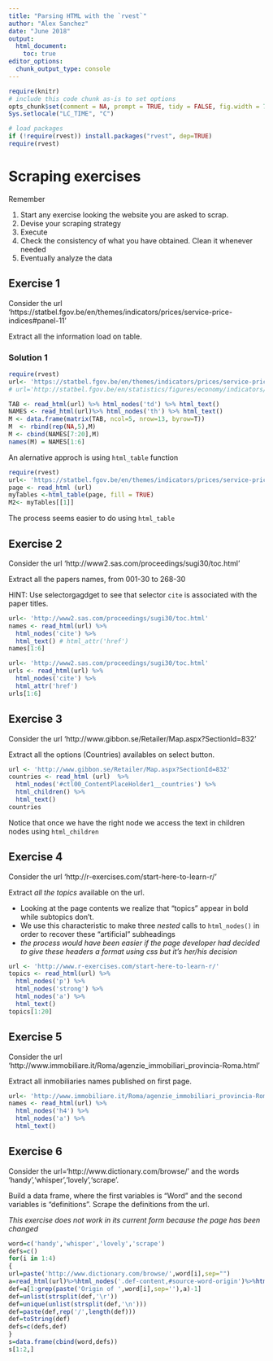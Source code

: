 ```yaml
---
title: "Parsing HTML with the `rvest`"
author: "Alex Sanchez"
date: "June 2018"
output: 
  html_document:
    toc: true
editor_options: 
  chunk_output_type: console
---
```


```r
require(knitr)
# include this code chunk as-is to set options
opts_chunk$set(comment = NA, prompt = TRUE, tidy = FALSE, fig.width = 7, fig.height = 7,echo = TRUE, message = FALSE, warning = FALSE, cache=FALSE)
Sys.setlocale("LC_TIME", "C")
```

```r
# load packages
if (!require(rvest)) install.packages("rvest", dep=TRUE)
require(rvest)
```

# Scraping exercises

Remember

1. Start any exercise looking the website you are asked to scrap.
2. Devise your scraping strategy
3. Execute
4. Check the consistency of what you have obtained. Clean it whenever needed
5. Eventually analyze the data

## Exercise 1

Consider the url 'https://statbel.fgov.be/en/themes/indicators/prices/service-price-indices#panel-11'

Extract all the information load on table.

### Solution 1

```r
require(rvest)
url<- 'https://statbel.fgov.be/en/themes/indicators/prices/service-price-indices#panel-11'
# url='http://statbel.fgov.be/en/statistics/figures/economy/indicators/prix_prod_con/'

TAB <- read_html(url) %>% html_nodes('td') %>% html_text()
NAMES <- read_html(url)%>% html_nodes('th') %>% html_text()
M <- data.frame(matrix(TAB, ncol=5, nrow=13, byrow=T))
M  <- rbind(rep(NA,5),M)
M <- cbind(NAMES[7:20],M)
names(M) = NAMES[1:6]
```
An alernative approch is using `html_table` function

```r
require(rvest)
url<- 'https://statbel.fgov.be/en/themes/indicators/prices/service-price-indices#panel-11'
page <- read_html (url) 
myTables <-html_table(page, fill = TRUE) 
M2<- myTables[[1]]
```
The process seems easier to do using `html_table`

## Exercise 2

Consider the url 'http://www2.sas.com/proceedings/sugi30/toc.html'

Extract all the papers names, from 001-30 to 268-30

HINT: Use selectorgagdget to see that selector `cite` is associated with the paper titles.

```r
url<- 'http://www2.sas.com/proceedings/sugi30/toc.html'
names <- read_html(url) %>% 
  html_nodes('cite') %>% 
  html_text() # html_attr('href')
names[1:6]

```

```r
url<- 'http://www2.sas.com/proceedings/sugi30/toc.html'
urls <- read_html(url) %>% 
  html_nodes('cite') %>% 
  html_attr('href')
urls[1:6]

```


## Exercise 3

Consider the url 'http://www.gibbon.se/Retailer/Map.aspx?SectionId=832'

Extract all the options (Countries) availables on select button.

```r
url <- 'http://www.gibbon.se/Retailer/Map.aspx?SectionId=832'
countries <- read_html (url)  %>%
  html_nodes('#ctl00_ContentPlaceHolder1__countries') %>% 
  html_children() %>% 
  html_text()
countries
```

Notice that once we have the right node we access the text in children nodes using `html_children`

## Exercise 4

Consider the url 'http://r-exercises.com/start-here-to-learn-r/'

Extract *all the topics* available on the url.

- Looking at the page contents we realize that "topics" appear in bold while subtopics don't.
- We use this characteristic to make three _nested_ calls to `html_nodes()` in order to recover these "artificial" subheadings 
- _the process would have been easier if the page developer had decided to give these headers a format using css but it's her/his decision_

```r
url <- 'http://www.r-exercises.com/start-here-to-learn-r/'
topics <- read_html(url) %>% 
  html_nodes('p') %>% 
  html_nodes('strong') %>% 
  html_nodes('a') %>% 
  html_text()
topics[1:20]
```

## Exercise 5

Consider the url 'http://www.immobiliare.it/Roma/agenzie_immobiliari_provincia-Roma.html'

Extract all inmobiliaries names published on first page.

```r
url<- 'http://www.immobiliare.it/Roma/agenzie_immobiliari_provincia-Roma.html'
names <- read_html(url) %>% 
  html_nodes('h4') %>% 
  html_nodes('a') %>% 
  html_text()
```


## Exercise 6

Consider the url='http://www.dictionary.com/browse/' and the words 'handy','whisper','lovely','scrape'.

Build a data frame, where the first variables is "Word" and the second variables is "definitions". Scrape the definitions from the url.

_This exercise does not work  in its current form because the page has been changed_

```r
word=c('handy','whisper','lovely','scrape')
defs=c()
for(i in 1:4)
{
url=paste('http://www.dictionary.com/browse/',word[i],sep="")
a=read_html(url)%>%html_nodes('.def-content,#source-word-origin')%>%html_text()
def=a[1:grep(paste('Origin of ',word[i],sep=''),a)-1]
def=unlist(strsplit(def,'\r'))
def=unique(unlist(strsplit(def,'\n')))
def=paste(def,rep('/',length(def)))
def=toString(def)
defs=c(defs,def)
}
s=data.frame(cbind(word,defs))
s[1:2,] 
```


